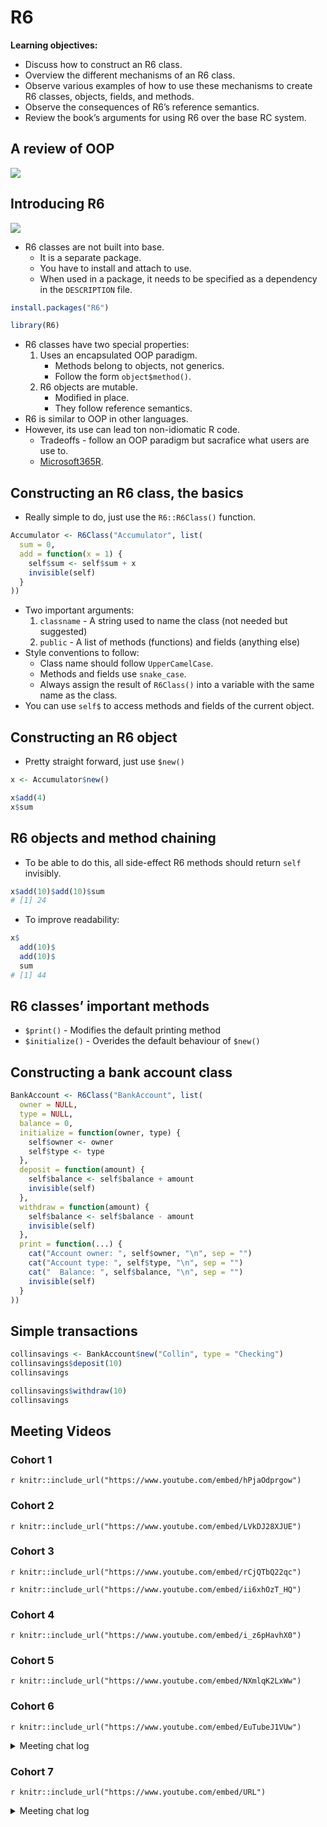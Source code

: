 # R6

**Learning objectives:**

- Discuss how to construct an R6 class.
- Overview the different mechanisms of an R6 class.
- Observe various examples of how to use these mechanisms to create R6 classes, objects, fields, and methods.
- Observe the consequences of R6's reference semantics.
- Review the book's arguments for using R6 over the base RC system.

## A review of OOP

![](images/14-four-pillars.png)

## Introducing R6 

![](images/16-r6-logo.svg)

* R6 classes are not built into base.
  * It is a separate package.
  * You have to install and attach to use.
  * When used in a package, it needs to be specified as a dependency in the `DESCRIPTION` file.

```r
install.packages("R6")
```

```r
library(R6)
```

* R6 classes have two special properties:
  1. Uses an encapsulated OOP paradigm.
     * Methods belong to objects, not generics.
     * Follow the form `object$method()`.
  2. R6 objects are mutable.
     * Modified in place.
     * They follow reference semantics.
* R6 is similar to OOP in other languages.
* However, its use can lead ton non-idiomatic R code.
  * Tradeoffs - follow an OOP paradigm but sacrafice what users are use to. 
  * [Microsoft365R](https://github.com/Azure/Microsoft365R).

## Constructing an R6 class, the basics

* Really simple to do, just use the `R6::R6Class()` function.

```r
Accumulator <- R6Class("Accumulator", list(
  sum = 0,
  add = function(x = 1) {
    self$sum <- self$sum + x
    invisible(self)
  }
))
```

* Two important arguments:
  1. `classname` - A string used to name the class (not needed but suggested)
  2. `public` - A list of methods (functions) and fields (anything else)
* Style conventions to follow:
  * Class name should follow `UpperCamelCase`.
  * Methods and fields use `snake_case`.
  * Always assign the result of `R6Class()` into a variable with the same name as the class.
* You can use `self$` to access methods and fields of the current object.

## Constructing an R6 object

* Pretty straight forward, just use `$new()`

```r
x <- Accumulator$new()
```

```r
x$add(4)
x$sum
```

## R6 objects and method chaining

* To be able to do this, all side-effect R6 methods should return `self` invisibly.

```r
x$add(10)$add(10)$sum
# [1] 24
```

* To improve readability:

```r
x$
  add(10)$
  add(10)$
  sum
# [1] 44
```

## R6 classes' important methods

* `$print()` - Modifies the default printing method
* `$initialize()` - Overides the default behaviour of `$new()`


## Constructing a bank account class

```r
BankAccount <- R6Class("BankAccount", list(
  owner = NULL,
  type = NULL,
  balance = 0,
  initialize = function(owner, type) {
    self$owner <- owner
    self$type <- type
  },
  deposit = function(amount) {
    self$balance <- self$balance + amount
    invisible(self)
  },
  withdraw = function(amount) {
    self$balance <- self$balance - amount
    invisible(self)
  },
  print = function(...) {
    cat("Account owner: ", self$owner, "\n", sep = "")
    cat("Account type: ", self$type, "\n", sep = "")
    cat("  Balance: ", self$balance, "\n", sep = "")
    invisible(self)
  }
))
```

## Simple transactions

```r
collinsavings <- BankAccount$new("Collin", type = "Checking")
collinsavings$deposit(10)
collinsavings
```

```r
collinsavings$withdraw(10)
collinsavings
```

## Meeting Videos

### Cohort 1

`r knitr::include_url("https://www.youtube.com/embed/hPjaOdprgow")`

### Cohort 2

`r knitr::include_url("https://www.youtube.com/embed/LVkDJ28XJUE")`

### Cohort 3

`r knitr::include_url("https://www.youtube.com/embed/rCjQTbQ22qc")`

`r knitr::include_url("https://www.youtube.com/embed/ii6xhOzT_HQ")`

### Cohort 4

`r knitr::include_url("https://www.youtube.com/embed/i_z6pHavhX0")`

### Cohort 5

`r knitr::include_url("https://www.youtube.com/embed/NXmlqK2LxWw")`

### Cohort 6

`r knitr::include_url("https://www.youtube.com/embed/EuTubeJ1VUw")`

<details>
<summary> Meeting chat log </summary>

```
00:11:34	Trevin:	https://engineering-shiny.org/common-app-caveats.html?q=R6#using-r6-as-data-storage
00:39:36	Federica Gazzelloni:	new R7: https://rconsortium.github.io/OOP-WG/
00:40:04	Federica Gazzelloni:	R7 designed to be a successor to S3 and S4
00:40:40	Federica Gazzelloni:	R6: https://r6.r-lib.org/articles/Introduction.html
00:52:44	Trevin:	https://advanced-r-solutions.rbind.io/r6.html#controlling-access
01:00:34	Federica Gazzelloni:	interesting: https://r-craft.org/r-news/object-oriented-programming-oop-in-r-with-r6-the-complete-guide/
01:01:58	Trevin:	https://hadley.shinyapps.io/cran-downloads/
01:02:33	Oluwafemi Oyedele:	Thank you !!!
```
</details>

### Cohort 7

`r knitr::include_url("https://www.youtube.com/embed/URL")`

<details>

<summary>Meeting chat log</summary>
```
LOG
```
</details>
